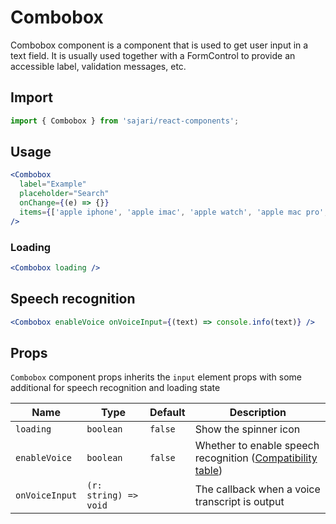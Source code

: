 
<SEO
  title="Combobox"
  description="Combobox component is a component that is used to get user input in a text field. It is usually used together with a FormControl to provide an accessible label, validation messages, etc."
/>

# Combobox

Combobox component is a component that is used to get user input in a text field. It is usually used together with a FormControl to provide an accessible label, validation messages, etc.

## Import

```js
import { Combobox } from 'sajari/react-components';
```

## Usage

```jsx
<Combobox
  label="Example"
  placeholder="Search"
  onChange={(e) => {}}
  items={['apple iphone', 'apple imac', 'apple watch', 'apple mac pro', 'apple macbook pro']}
/>
```

### Loading

```jsx
<Combobox loading />
```

## Speech recognition

```jsx
<Combobox enableVoice onVoiceInput={(text) => console.info(text)} />
```

## Props

`Combobox` component props inherits the `input` element props with some additional for speech recognition and loading state

| Name           | Type                  | Default | Description                                                                                                                      |
| -------------- | --------------------- | ------- | -------------------------------------------------------------------------------------------------------------------------------- |
| `loading`      | `boolean`             | `false` | Show the spinner icon                                                                                                            |
| `enableVoice`  | `boolean`             | `false` | Whether to enable speech recognition ([Compatibility table](https://developer.mozilla.org/en-US/docs/Web/API/SpeechRecognition)) |
| `onVoiceInput` | `(r: string) => void` |         | The callback when a voice transcript is output                                                                                   |

